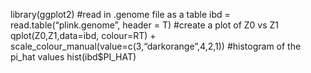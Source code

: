 library(ggplot2)
#read in .genome file as a table
ibd = read.table("plink.genome", header = T)
#create a plot of Z0 vs Z1
qplot(Z0,Z1,data=ibd, colour=RT) + scale_colour_manual(value=c(3,"darkorange",4,2,1))
#histogram of the pi_hat values
hist(ibd$PI_HAT)
